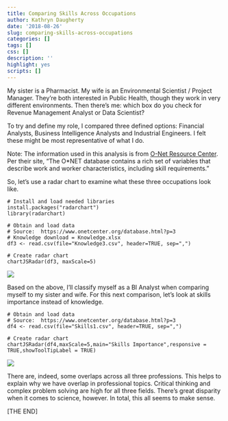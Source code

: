 ```yaml
---
title: Comparing Skills Across Occupations
author: Kathryn Daugherty
date: '2018-08-26'
slug: comparing-skills-across-occupations
categories: []
tags: []
css: []
description: ''
highlight: yes
scripts: []
---
```


My sister is a Pharmacist.  My wife is an Environmental Scientist / Project Manager.  They're both interested in Public Health, though they work in very different environments.  Then there's me: which box do you check for Revenue Management Analyst or Data Scientist?

To try and define my role, I compared three defined options: Financial Analysts, Business Intelligence Analysts and Industrial Engineers. I felt these might be most representative of what I do.  

Note:  The information used in this analysis is from <a href="https://www.onetcenter.org/database.html?p=3">O-Net Resource Center</a>.  Per their site, "The O*NET database contains a rich set of variables that describe work and worker characteristics, including skill requirements." 

So, let's use a radar chart to examine what these three occupations look like.

```
# Install and load needed libraries
install.packages("radarchart")
library(radarchart)

# Obtain and load data
# Source:  https://www.onetcenter.org/database.html?p=3
# Knowledge download = Knowledge.xlsx
df3 <- read.csv(file="Knowledge3.csv", header=TRUE, sep=",")

# Create radar chart
chartJSRadar(df3, maxScale=5)
```

<img src="/post/2018-08-26-comparing-skills-across-occupations_files/finance.png">

Based on the above, I'll classify myself as a BI Analyst when comparing myself to my sister and wife.  For this next comparison, let's look at skills importance instead of knowledge.

```
# Obtain and load data
# Source:  https://www.onetcenter.org/database.html?p=3
df4 <- read.csv(file="Skills1.csv", header=TRUE, sep=",")

# Create radar chart
chartJSRadar(df4,maxScale=5,main="Skills Importance",responsive = TRUE,showToolTipLabel = TRUE)
```

<img src="/post/2018-08-26-comparing-skills-across-occupations_files/skills.png">

There are, indeed, some overlaps across all three professions.  This helps to explain why we have overlap in professional topics.  Critical thinking and complex problem solving are high for all three fields.  There's great disparity when it comes to science, however.  In total, this all seems to make sense.

[THE END]